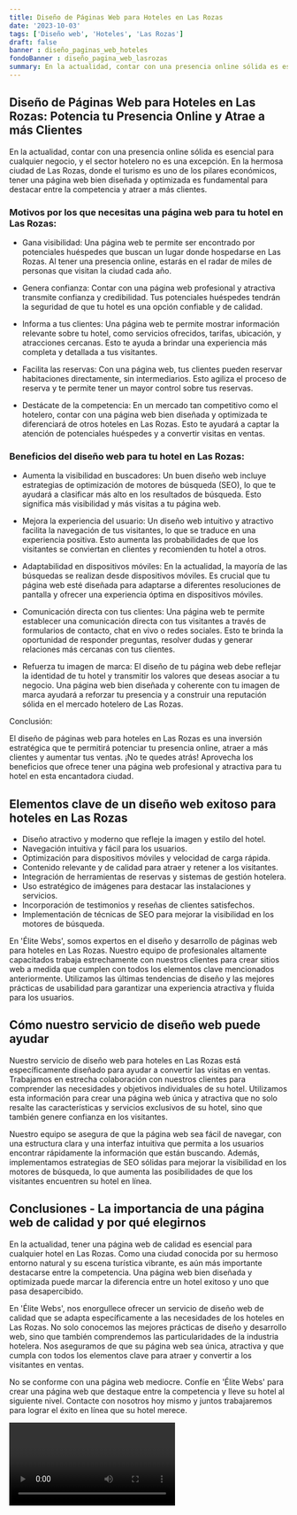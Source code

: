 ```yaml
---
title: Diseño de Páginas Web para Hoteles en Las Rozas
date: '2023-10-03'
tags: ['Diseño web', 'Hoteles', 'Las Rozas']
draft: false
banner : diseño_paginas_web_hoteles
fondoBanner : diseño_pagina_web_lasrozas
summary: En la actualidad, contar con una presencia online sólida es esencial para cualquier negocio, y el sector hotelero no es una excepción. En la hermosa ciudad de Las Rozas, donde el turismo es uno de los pilares económicos, tener una página web bien diseñada y optimizada es fundamental para destacar entre la competencia y atraer a más clientes.
---
```


## Diseño de Páginas Web para Hoteles en Las Rozas: Potencia tu Presencia Online y Atrae a más Clientes 

En la actualidad, contar con una presencia online sólida es esencial para cualquier negocio, y el sector hotelero no es una excepción. En la hermosa ciudad de Las Rozas, donde el turismo es uno de los pilares económicos, tener una página web bien diseñada y optimizada es fundamental para destacar entre la competencia y atraer a más clientes.

### Motivos por los que necesitas una página web para tu hotel en Las Rozas:

- Gana visibilidad: Una página web te permite ser encontrado por potenciales huéspedes que buscan un lugar donde hospedarse en Las Rozas. Al tener una presencia online, estarás en el radar de miles de personas que visitan la ciudad cada año.

- Genera confianza: Contar con una página web profesional y atractiva transmite confianza y credibilidad. Tus potenciales huéspedes tendrán la seguridad de que tu hotel es una opción confiable y de calidad.

- Informa a tus clientes: Una página web te permite mostrar información relevante sobre tu hotel, como servicios ofrecidos, tarifas, ubicación, y atracciones cercanas. Esto te ayuda a brindar una experiencia más completa y detallada a tus visitantes.

- Facilita las reservas: Con una página web, tus clientes pueden reservar habitaciones directamente, sin intermediarios. Esto agiliza el proceso de reserva y te permite tener un mayor control sobre tus reservas.

- Destácate de la competencia: En un mercado tan competitivo como el hotelero, contar con una página web bien diseñada y optimizada te diferenciará de otros hoteles en Las Rozas. Esto te ayudará a captar la atención de potenciales huéspedes y a convertir visitas en ventas.

### Beneficios del diseño web para tu hotel en Las Rozas:

- Aumenta la visibilidad en buscadores: Un buen diseño web incluye estrategias de optimización de motores de búsqueda (SEO), lo que te ayudará a clasificar más alto en los resultados de búsqueda. Esto significa más visibilidad y más visitas a tu página web.

- Mejora la experiencia del usuario: Un diseño web intuitivo y atractivo facilita la navegación de tus visitantes, lo que se traduce en una experiencia positiva. Esto aumenta las probabilidades de que los visitantes se conviertan en clientes y recomienden tu hotel a otros.

- Adaptabilidad en dispositivos móviles: En la actualidad, la mayoría de las búsquedas se realizan desde dispositivos móviles. Es crucial que tu página web esté diseñada para adaptarse a diferentes resoluciones de pantalla y ofrecer una experiencia óptima en dispositivos móviles.

- Comunicación directa con tus clientes: Una página web te permite establecer una comunicación directa con tus visitantes a través de formularios de contacto, chat en vivo o redes sociales. Esto te brinda la oportunidad de responder preguntas, resolver dudas y generar relaciones más cercanas con tus clientes.

- Refuerza tu imagen de marca: El diseño de tu página web debe reflejar la identidad de tu hotel y transmitir los valores que deseas asociar a tu negocio. Una página web bien diseñada y coherente con tu imagen de marca ayudará a reforzar tu presencia y a construir una reputación sólida en el mercado hotelero de Las Rozas.

Conclusión:

El diseño de páginas web para hoteles en Las Rozas es una inversión estratégica que te permitirá potenciar tu presencia online, atraer a más clientes y aumentar tus ventas. ¡No te quedes atrás! Aprovecha los beneficios que ofrece tener una página web profesional y atractiva para tu hotel en esta encantadora ciudad.

<GifSeo />

<Cta />

## Elementos clave de un diseño web exitoso para hoteles en Las Rozas

- Diseño atractivo y moderno que refleje la imagen y estilo del hotel.
- Navegación intuitiva y fácil para los usuarios.
- Optimización para dispositivos móviles y velocidad de carga rápida.
- Contenido relevante y de calidad para atraer y retener a los visitantes.
- Integración de herramientas de reservas y sistemas de gestión hotelera.
- Uso estratégico de imágenes para destacar las instalaciones y servicios.
- Incorporación de testimonios y reseñas de clientes satisfechos.
- Implementación de técnicas de SEO para mejorar la visibilidad en los motores de búsqueda.

En 'Élite Webs', somos expertos en el diseño y desarrollo de páginas web para hoteles en Las Rozas. Nuestro equipo de profesionales altamente capacitados trabaja estrechamente con nuestros clientes para crear sitios web a medida que cumplen con todos los elementos clave mencionados anteriormente. Utilizamos las últimas tendencias de diseño y las mejores prácticas de usabilidad para garantizar una experiencia atractiva y fluida para los usuarios.

## Cómo nuestro servicio de diseño web puede ayudar

Nuestro servicio de diseño web para hoteles en Las Rozas está específicamente diseñado para ayudar a convertir las visitas en ventas. Trabajamos en estrecha colaboración con nuestros clientes para comprender las necesidades y objetivos individuales de su hotel. Utilizamos esta información para crear una página web única y atractiva que no solo resalte las características y servicios exclusivos de su hotel, sino que también genere confianza en los visitantes.

Nuestro equipo se asegura de que la página web sea fácil de navegar, con una estructura clara y una interfaz intuitiva que permita a los usuarios encontrar rápidamente la información que están buscando. Además, implementamos estrategias de SEO sólidas para mejorar la visibilidad en los motores de búsqueda, lo que aumenta las posibilidades de que los visitantes encuentren su hotel en línea.

## Conclusiones - La importancia de una página web de calidad y por qué elegirnos

En la actualidad, tener una página web de calidad es esencial para cualquier hotel en Las Rozas. Como una ciudad conocida por su hermoso entorno natural y su escena turística vibrante, es aún más importante destacarse entre la competencia. Una página web bien diseñada y optimizada puede marcar la diferencia entre un hotel exitoso y uno que pasa desapercibido.

En 'Élite Webs', nos enorgullece ofrecer un servicio de diseño web de calidad que se adapta específicamente a las necesidades de los hoteles en Las Rozas. No solo conocemos las mejores prácticas de diseño y desarrollo web, sino que también comprendemos las particularidades de la industria hotelera. Nos aseguramos de que su página web sea única, atractiva y que cumpla con todos los elementos clave para atraer y convertir a los visitantes en ventas.

No se conforme con una página web mediocre. Confíe en 'Élite Webs' para crear una página web que destaque entre la competencia y lleve su hotel al siguiente nivel. Contacte con nosotros hoy mismo y juntos trabajaremos para lograr el éxito en línea que su hotel merece.

<Video />

<CtaBot job='Hoteles' city='Las Rozas'/>

<Gmaps query='Las Rozas+españa+maps' />